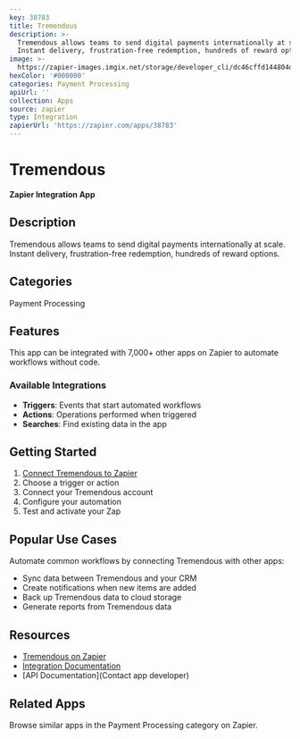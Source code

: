 ```yaml
---
key: 38783
title: Tremendous
description: >-
  Tremendous allows teams to send digital payments internationally at scale.
  Instant delivery, frustration-free redemption, hundreds of reward options.
image: >-
  https://zapier-images.imgix.net/storage/developer_cli/dc46cffd144804dc4474ed63aeac8bfe.png?auto=format%2Ccompress&ixlib=python-3.0.0&q=50
hexColor: '#000000'
categories: Payment Processing
apiUrl: ''
collection: Apps
source: zapier
type: Integration
zapierUrl: 'https://zapier.com/apps/38783'
---
```

# Tremendous

**Zapier Integration App**

## Description

Tremendous allows teams to send digital payments internationally at scale. Instant delivery, frustration-free redemption, hundreds of reward options.

## Categories

Payment Processing

## Features

This app can be integrated with 7,000+ other apps on Zapier to automate workflows without code.

### Available Integrations

- **Triggers**: Events that start automated workflows
- **Actions**: Operations performed when triggered
- **Searches**: Find existing data in the app

## Getting Started

1. [Connect Tremendous to Zapier](https://zapier.com/apps/38783)
2. Choose a trigger or action
3. Connect your Tremendous account
4. Configure your automation
5. Test and activate your Zap

## Popular Use Cases

Automate common workflows by connecting Tremendous with other apps:

- Sync data between Tremendous and your CRM
- Create notifications when new items are added
- Back up Tremendous data to cloud storage
- Generate reports from Tremendous data

## Resources

- [Tremendous on Zapier](https://zapier.com/apps/38783)
- [Integration Documentation](https://zapier.com/apps/38783/integrations)
- [API Documentation](Contact app developer)

## Related Apps

Browse similar apps in the Payment Processing category on Zapier.
